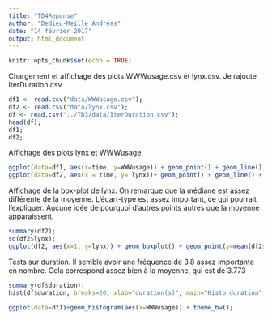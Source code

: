 ```yaml
---
title: "TD4Reponse"
author: "Dedieu-Meille Andréas"
date: "14 février 2017"
output: html_document
---
```


```r
knitr::opts_chunk$set(echo = TRUE)
```




Chargement et affichage des plots WWWusage.csv et lynx.csv. Je rajoute IterDuration.csv

```r
df1 <- read.csv("data/WWWusage.csv");
df2 <- read.csv("data/lynx.csv");
df <- read.csv("../TD3/data/IterDuration.csv");
head(df);
df1;
df2;
```

Affichage des plots lynx et WWWusage
```r
ggplot(data=df1, aes(x=time, y=WWWusage)) + geom_point() + geom_line();
ggplot(data=df2, aes(x = time, y= lynx))+ geom_point() + geom_line() + theme_bw();
```


Affichage de la box-plot de lynx. On remarque que la médiane est assez différente de la moyenne. L'écart-type est assez important, ce qui pourrait l'expliquer. Aucune idée de pourquoi d'autres points autres que la moyenne apparaissent.
```r
summary(df2);
sd(df2$lynx);
ggplot(df2, aes(x=1, y=lynx)) + geom_boxplot() + geom_point(y=mean(df2$lynx));
```




Tests sur duration. Il semble avoir une fréquence de 3.8 assez importante en nombre. Cela correspond assez bien à la moyenne, qui est de 3.773
```r
summary(df$duration);
hist(df$duration, breaks=20, xlab="duration(s)", main="Histo duration", include.lowest = FALSE, density = 100);

```



```r
ggplot(data=df1)+geom_histogram(aes(x=WWWusage)) + theme_bw();
```